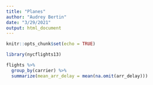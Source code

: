 ```yaml
---
title: "Planes"
author: "Audrey Bertin"
date: "3/29/2021"
output: html_document
---
```


```r
knitr::opts_chunk$set(echo = TRUE)
```

```r
library(nycflights13)
```

```r
flights %>% 
  group_by(carrier) %>%
  summarize(mean_arr_delay = mean(na.omit(arr_delay)))
```


